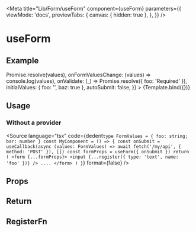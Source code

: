 
<Meta
  title="Lib/Form/useForm"
  component={useForm}
  parameters={{
    viewMode: 'docs',
    previewTabs: {
      canvas: { hidden: true },
    },
  }}
/>

# useForm

## Example

<Canvas>
  <Story
    name="useForm Example"
    args={{
      onSubmit: (values) => Promise.resolve(values),
      onFormValuesChange: (values) => console.log(values),
      onValidate: (_) => Promise.resolve({ foo: 'Required' }),
      initialValues: { foo: '', baz: true },
      autoSubmit: false,
    }}
  >
    {Template.bind({})}
  </Story>
</Canvas>

## Usage

### Without a provider

<Source
  language="tsx"
  code={dedent`
type FormValues = { foo: string; bar: number }
const MyComponent = () => {
    const onSubmit = useCallback(async (values: FormValues) =>
        await fetch('/my/api', { method: 'POST' }),
    [])
    const formProps = useForm({ onSubmit })
    return (
      <form {...formProps}>
        <input {...register({
           type: 'text',
           name: 'foo'
        })} />
        ....
      </form>
    )
}
`}
  format={false}
/>

## Props

<ArgsTable of={useForm} />

## Return

<ArgsTable of={useUseFormReturn} />

## RegisterFn

<ArgsTable of={useUseFormReturnRegister} />
